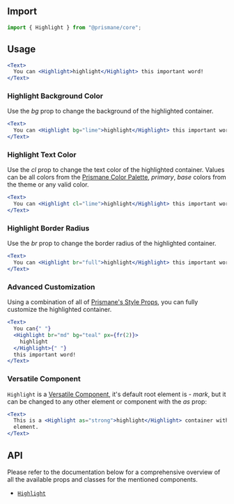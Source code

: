 ## Import

```js
import { Highlight } from "@prismane/core";
```

## Usage

```jsx preview
<Text>
  You can <Highlight>highlight</Highlight> this important word!
</Text>
```

### Highlight Background Color

Use the _bg_ prop to change the background of the highlighted container.

```jsx preview
<Text>
  You can <Highlight bg="lime">highlight</Highlight> this important word!
</Text>
```

### Highlight Text Color

Use the _cl_ prop to change the text color of the highlighted container. Values can be all colors from the [Prismane Color Palette](/docs/styling/color-palette), _primary_, _base_ colors from the theme or any valid color.

```jsx preview
<Text>
  You can <Highlight cl="lime">highlight</Highlight> this important word!
</Text>
```

### Highlight Border Radius

Use the _br_ prop to change the border radius of the highlighted container.

```jsx preview
<Text>
  You can <Highlight br="full">highlight</Highlight> this important word!
</Text>
```

### Advanced Customization

Using a combination of all of [Prismane's Style Props](/docs/styling/style-props), you can fully customize the highlighted container.

```jsx preview
<Text>
  You can{" "}
  <Highlight br="md" bg="teal" px={fr(2)}>
    highlight
  </Highlight>{" "}
  this important word!
</Text>
```

### Versatile Component

`Highlight` is a [Versatile Component](/docs/getting-started/versatile-components), it's default root element is - _mark_, but it can be changed to any other element or component with the _as_ prop:

```jsx preview
<Text>
  This is a <Highlight as="strong">highlight</Highlight> container with a custom
  element.
</Text>
```

## API

Please refer to the documentation below for a comprehensive overview of all the available props and classes for the mentioned components.

- [`Highlight`](/docs/components-api/typography/highlight-api)
